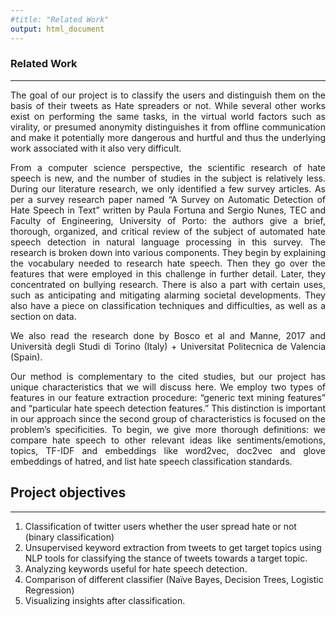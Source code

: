 ```yaml
---
#title: "Related Work"
output: html_document
---
```


<div class="bodyRmdContent">
### **Related Work**
***
<p style="text-align: justify;">
The goal of our project is to classify the users and distinguish them on the basis of their tweets as Hate spreaders or not. While several other works exist on performing the same tasks, in the virtual world factors such as virality, or presumed anonymity distinguishes it from offline communication and make it potentially more dangerous and hurtful and thus the underlying work associated with it also very difficult.
</p>
<p style="text-align: justify;">
From a computer science perspective, the scientific research of hate speech is new, and the number of studies in the subject is relatively less. During our literature research, we only identified a few survey articles.  As per a survey research paper named “A Survey on Automatic Detection of Hate Speech in Text” written by Paula Fortuna and Sergio Nunes, TEC and Faculty of Engineering, University of Porto:  the authors give a brief, thorough, organized, and critical review of the subject of automated hate speech detection in natural language processing in this survey. The research is broken down into various components. They begin by explaining the vocabulary needed to research hate speech. Then they go over the features that were employed in this challenge in further detail. Later, they concentrated on bullying research. There is also a part with certain uses, such as anticipating and mitigating alarming societal developments. They also have a piece on classification techniques and difficulties, as well as a section on data.
</p>
<p style="text-align: justify;">
We also read the research done by Bosco et al and Manne, 2017 and  Università degli Studi di Torino (Italy) + Universitat Politecnica de Valencia (Spain).
</p>
<p style="text-align: justify;">
Our method is complementary to the cited studies, but our project has unique characteristics that we will discuss here. We employ two types of features in our feature extraction procedure: "generic text mining features" and "particular hate speech detection features."  This distinction is important in our approach since the second group of characteristics is focused on the problem's specificities. To begin, we give more thorough definitions: we compare hate speech to other relevant ideas like sentiments/emotions, topics, TF-IDF and embeddings like word2vec, doc2vec and glove embeddings of hatred, and list hate speech classification standards.
</p>
## Project objectives
***

1. Classification of twitter users whether the user spread hate or not (binary     classification)
2. Unsupervised keyword extraction from tweets to get target topics using NLP tools for classifying the stance of tweets towards a target topic.
3. Analyzing keywords useful for hate speech detection.
4. Comparison of different classifier (Naïve Bayes, Decision Trees, Logistic Regression)
5. Visualizing insights after classification.
</div>
